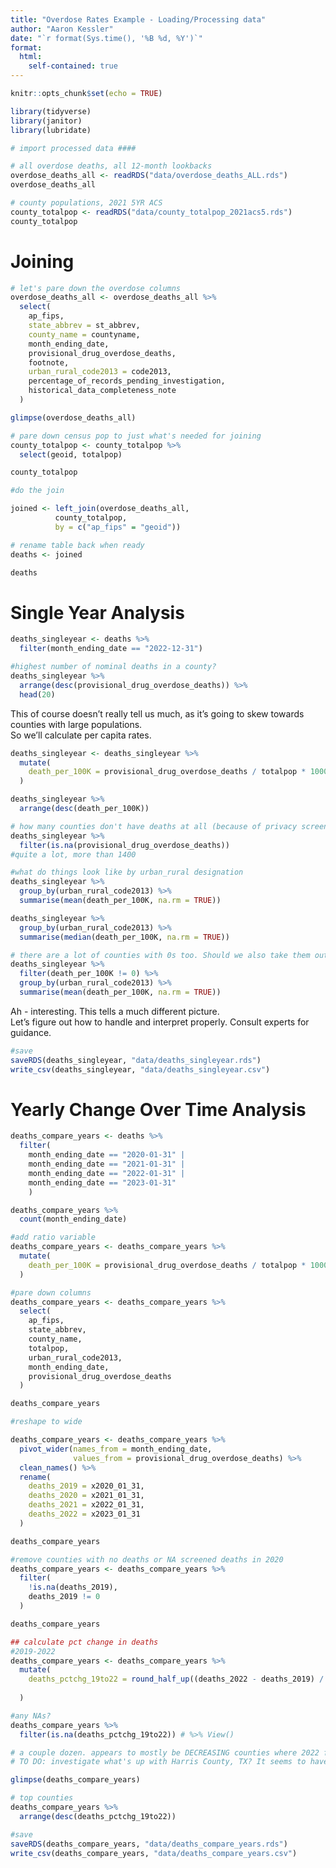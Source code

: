 ```yaml
---
title: "Overdose Rates Example - Loading/Processing data"
author: "Aaron Kessler"
date: "`r format(Sys.time(), '%B %d, %Y')`"
format:
  html:
    self-contained: true
---
```


```r
knitr::opts_chunk$set(echo = TRUE)

library(tidyverse)
library(janitor)
library(lubridate)

# import processed data ####

# all overdose deaths, all 12-month lookbacks
overdose_deaths_all <- readRDS("data/overdose_deaths_ALL.rds")
overdose_deaths_all

# county populations, 2021 5YR ACS
county_totalpop <- readRDS("data/county_totalpop_2021acs5.rds")
county_totalpop


```

# Joining

```r
# let's pare down the overdose columns 
overdose_deaths_all <- overdose_deaths_all %>% 
  select(
    ap_fips,
    state_abbrev = st_abbrev,
    county_name = countyname,
    month_ending_date, 
    provisional_drug_overdose_deaths,
    footnote,
    urban_rural_code2013 = code2013,
    percentage_of_records_pending_investigation,
    historical_data_completeness_note
  )

glimpse(overdose_deaths_all)
```


```r
# pare down census pop to just what's needed for joining
county_totalpop <- county_totalpop %>% 
  select(geoid, totalpop)

county_totalpop
```


```r
#do the join

joined <- left_join(overdose_deaths_all,
          county_totalpop,
          by = c("ap_fips" = "geoid"))
```


```r
# rename table back when ready 
deaths <- joined

deaths
```

# Single Year Analysis

```r
deaths_singleyear <- deaths %>% 
  filter(month_ending_date == "2022-12-31")
```


```r
#highest number of nominal deaths in a county?
deaths_singleyear %>% 
  arrange(desc(provisional_drug_overdose_deaths)) %>% 
  head(20)
```

This of course doesn't really tell us much, as it's going to skew towards counties with large populations.   
So we'll calculate per capita rates.
```r
deaths_singleyear <- deaths_singleyear %>% 
  mutate(
    death_per_100K = provisional_drug_overdose_deaths / totalpop * 100000
  )
```


```r
deaths_singleyear %>% 
  arrange(desc(death_per_100K))
```


```r
# how many counties don't have deaths at all (because of privacy screen)?
deaths_singleyear %>% 
  filter(is.na(provisional_drug_overdose_deaths))
#quite a lot, more than 1400
```


```r
#what do things look like by urban_rural designation
deaths_singleyear %>% 
  group_by(urban_rural_code2013) %>% 
  summarise(mean(death_per_100K, na.rm = TRUE))
```


```r
deaths_singleyear %>% 
  group_by(urban_rural_code2013) %>% 
  summarise(median(death_per_100K, na.rm = TRUE))
```


```r
# there are a lot of counties with 0s too. Should we also take them out, or leave?
deaths_singleyear %>% 
  filter(death_per_100K != 0) %>% 
  group_by(urban_rural_code2013) %>% 
  summarise(mean(death_per_100K, na.rm = TRUE))
```

Ah - interesting. This tells a much different picture.   
Let's figure out how to handle and interpret properly. Consult experts for guidance.
```r
#save
saveRDS(deaths_singleyear, "data/deaths_singleyear.rds")
write_csv(deaths_singleyear, "data/deaths_singleyear.csv")
```


# Yearly Change Over Time Analysis

```r
deaths_compare_years <- deaths %>% 
  filter(
    month_ending_date == "2020-01-31" |
    month_ending_date == "2021-01-31" |
    month_ending_date == "2022-01-31" |
    month_ending_date == "2023-01-31" 
    )
```


```r
deaths_compare_years %>% 
  count(month_ending_date)
```


```r
#add ratio variable
deaths_compare_years <- deaths_compare_years %>% 
  mutate(
    death_per_100K = provisional_drug_overdose_deaths / totalpop * 100000
  )
```


```r
#pare down columns
deaths_compare_years <- deaths_compare_years %>% 
  select(
    ap_fips,
    state_abbrev,
    county_name,
    totalpop,
    urban_rural_code2013,
    month_ending_date,
    provisional_drug_overdose_deaths
  )

deaths_compare_years
```


```r
#reshape to wide

deaths_compare_years <- deaths_compare_years %>% 
  pivot_wider(names_from = month_ending_date,
              values_from = provisional_drug_overdose_deaths) %>% 
  clean_names() %>% 
  rename(
    deaths_2019 = x2020_01_31,
    deaths_2020 = x2021_01_31,
    deaths_2021 = x2022_01_31,
    deaths_2022 = x2023_01_31
  )

deaths_compare_years
```


```r
#remove counties with no deaths or NA screened deaths in 2020
deaths_compare_years <- deaths_compare_years %>% 
  filter(
    !is.na(deaths_2019),
    deaths_2019 != 0
  )

deaths_compare_years
```


```r
## calculate pct change in deaths
#2019-2022 
deaths_compare_years <- deaths_compare_years %>% 
  mutate(
    deaths_pctchg_19to22 = round_half_up((deaths_2022 - deaths_2019) / deaths_2019 * 100, 2)
    
  )
```


```r
#any NAs?
deaths_compare_years %>% 
  filter(is.na(deaths_pctchg_19to22)) # %>% View()

# a couple dozen. appears to mostly be DECREASING counties where 2022 fell under 10
# TO DO: investigate what's up with Harris County, TX? It seems to have way to many to suddenly go away

glimpse(deaths_compare_years)
```


```r
# top counties
deaths_compare_years %>% 
  arrange(desc(deaths_pctchg_19to22))
```


```r
#save
saveRDS(deaths_compare_years, "data/deaths_compare_years.rds")
write_csv(deaths_compare_years, "data/deaths_compare_years.csv")


```

